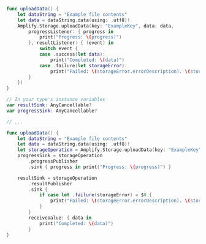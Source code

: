 <BlockSwitcher>

<Block name="Listener (iOS 11+)">

```swift
func uploadData() {
    let dataString = "Example file contents"
    let data = dataString.data(using: .utf8)!
    Amplify.Storage.uploadData(key: "ExampleKey", data: data, 
        progressListener: { progress in
            print("Progress: \(progress)")
        }, resultListener: { (event) in
            switch event {
            case .success(let data):
                print("Completed: \(data)")
            case .failure(let storageError):
                print("Failed: \(storageError.errorDescription). \(storageError.recoverySuggestion)")
        }
    })
}
```

</Block>

<Block name="Combine">

```swift
// In your type's instance variables
var resultSink: AnyCancellable?
var progressSink: AnyCancellable?

// ...

func uploadData() {
    let dataString = "Example file contents"
    let data = dataString.data(using: .utf8)!
    let storageOperation = Amplify.Storage.uploadData(key: "ExampleKey", data: data)
    progressSink = storageOperation
        .progressPublisher
        .sink { progress in print("Progress: \(progress)") }

    resultSink = storageOperation
        .resultPublisher
        .sink {
            if case let .failure(storageError) = $0 {
                print("Failed: \(storageError.errorDescription). \(storageError.recoverySuggestion)")
            }
        }
        receiveValue: { data in
            print("Completed: \(data)")
        }
}
```

</Block>

</BlockSwitcher>
